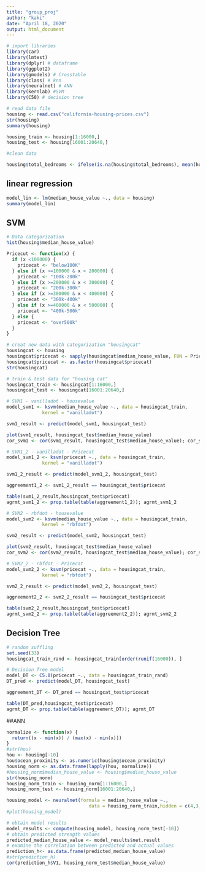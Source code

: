 ```yaml
---
title: "group_proj"
author: "kaki"
date: "April 18, 2020"
output: html_document
---
```


```r
# import libraries
library(car)
library(lmtest)
library(dplyr) # dataframe
library(ggplot2)
library(gmodels) # Crosstable
library(class) # knn
library(neuralnet) # ANN
library(kernlab) #SVM
library(C50) # decision tree

# read data file
housing <- read.csv("california-housing-prices.csv")
str(housing)
summary(housing)

housing_train <- housing[1:16000,]
housing_test <- housing[16001:20640,]


```

```r
#clean data

housing$total_bedrooms <- ifelse(is.na(housing$total_bedrooms), mean(housing$total_bedrooms, na.rm = TRUE)/mean(housing$total_rooms, na.rm = TRUE)*housing$total_rooms, housing$total_bedrooms)

```

## linear regression

```r
model_lin <- lm(median_house_value ~., data = housing)
summary(model_lin)
```

## SVM

```r
# Data categorization
hist(housing$median_house_value)

Pricecut <- function(x) {
  if (x <100000) {
    pricecat <- "below100K"
  } else if (x >=100000 & x < 200000) {
    pricecat <- "100k-200k"
  } else if (x >=200000 & x < 300000) {
    pricecat <- "200k-300k"
  } else if (x >=300000 & x < 400000) {
    pricecat <- "300k-400k"
  } else if (x >=400000 & x < 500000) {
    pricecat <- "400k-500k"
  } else {
    pricecat <- "over500k"
  }
}

# creat new data with categorization "housingcat"
housingcat <- housing
housingcat$pricecat <- sapply(housingcat$median_house_value, FUN = Pricecut)
housingcat$pricecat <- as.factor(housingcat$pricecat)
str(housingcat)

# train & test data for "housing cat"
housingcat_train <- housingcat[1:16000,]
housingcat_test <- housingcat[16001:20640,]

# SVM1 - vanilladot - housevalue
model_svm1 <- ksvm(median_house_value ~., data = housingcat_train,
             kernel = "vanilladot")

svm1_result <- predict(model_svm1, housingcat_test)

plot(svm1_result, housingcat_test$median_house_value)
cor_svm1 <- cor(svm1_result, housingcat_test$median_house_value); cor_svm1

# SVM1_2 - vanilladot - Pricecat
model_svm1_2 <- ksvm(pricecat ~., data = housingcat_train,
             kernel = "vanilladot")

svm1_2_result <- predict(model_svm1_2, housingcat_test)

aggreement1_2 <- svm1_2_result == housingcat_test$pricecat

table(svm1_2_result,housingcat_test$pricecat)
agrmt_svm1_2 <- prop.table(table(aggreement1_2)); agrmt_svm1_2

# SVM2 - rbfdot - housevalue
model_svm2 <- ksvm(median_house_value ~., data = housingcat_train,
             kernel = "rbfdot")

svm2_result <- predict(model_svm2, housingcat_test)

plot(svm2_result, housingcat_test$median_house_value)
cor_svm2 <- cor(svm2_result, housingcat_test$median_house_value); cor_svm2

# SVM2_2 - rbfdot - Pricecat
model_svm2_2 <- ksvm(pricecat ~., data = housingcat_train,
             kernel = "rbfdot")

svm2_2_result <- predict(model_svm2_2, housingcat_test)

aggreement2_2 <- svm2_2_result == housingcat_test$pricecat

table(svm2_2_result,housingcat_test$pricecat)
agrmt_svm2_2 <- prop.table(table(aggreement2_2)); agrmt_svm2_2


```
## Decision Tree
```r
# random suffling
set.seed(33)
housingcat_train_rand <- housingcat_train[order(runif(16000)), ]

# Decision Tree model
model_DT <- C5.0(pricecat ~., data = housingcat_train_rand)
DT_pred <- predict(model_DT, housingcat_test)

aggreement_DT <- DT_pred == housingcat_test$pricecat

table(DT_pred,housingcat_test$pricecat)
agrmt_DT <- prop.table(table(aggreement_DT)); agrmt_DT


```
##ANN
```r
normalize <- function(x) { 
  return((x - min(x)) / (max(x) - min(x)))
}
#str(hou)
hou <- housing[-10]
hou$ocean_proximity <- as.numeric(housing$ocean_proximity)
housing_norm <- as.data.frame(lapply(hou, normalize))
#housing_norm$median_house_value <- housing$median_house_value
str(housing_norm)
housing_norm_train <- housing_norm[1:16000,]
housing_norm_test <- housing_norm[16001:20640,]

housing_model <- neuralnet(formula = median_house_value ~.,
                              data = housing_norm_train,hidden = c(4,3,2),threshold = 0.08,stepmax = 8e+04,lifesign =  "full",lifesign.step= 1000,act.fct = "logistic")
#plot(housing_model)

# obtain model results
model_results <- compute(housing_model, housing_norm_test[-10])
# obtain predicted strength values
predicted_median_house_value <- model_results$net.result
# examine the correlation between predicted and actual values
prediction_h<- as.data.frame(predicted_median_house_value)
#str(prediction_h)
cor(prediction_h$V1, housing_norm_test$median_house_value)

```

